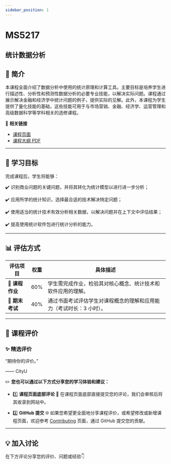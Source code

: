 ```yaml
---
sidebar_position: 1
---
```


# MS5217
## 统计数据分析

## **📘 简介**
本课程全面介绍了数据分析中使用的统计原理和计算工具。主要目标是培养学生进行描述性、分析性和预测性数据分析的必要专业技能，以解决实际问题。课程通过展示解决金融和经济学中统计问题的例子，提供实际的见解。此外，本课程为学生提供了量化技能的基础，这些技能可用于与市场营销、金融、经济学、运营管理和高级数据科学等学科相关的选修课程。

🔗 **相关链接**
- [课程页面](https://www.cityu.edu.hk/catalogue/pg/202425/course/MS5217.htm)
- [课程大纲 PDF](https://www.cityu.edu.hk/catalogue/pg/202425/course/MS5217.pdf)

---

## **🎯 学习目标**

完成课程后，学生将能够：

✔️ 识别商业问题的关键问题，并将其转化为统计模型以进行进一步分析；

✔️ 应用所学的统计知识，选择最合适的技术解决特定问题；

✔️ 使用适当的统计技术有效分析相关数据，以解决问题并在上下文中评估结果；

✔️ 提高使用统计软件包进行统计分析的能力。

---

## **📊 评估方式**

| **评估项目**          | **权重** | **具体描述**                                                                                       |
|----------------------|---------|---------------------------------------------------------------------------------------------------|
| **📄 课程作业**       | 60%     | 学生需完成作业，检验其对核心概念、统计技术和软件应用的理解。                                      |
| **📝 期末考试**       | 40%     | 通过书面考试评估学生对课程概念的理解和应用能力（考试时长：3 小时）。                              |

---

## **💬 课程评价**

### ✨ **精选评价**
<div className={commentStyles.commentBox}>
    <p className={commentStyles.commentText}>
        “期待你的评价。”
    </p>
    <p className={commentStyles.commentAuthor}>—— CityU</p>
</div>

✏️ **您也可以通过以下方式分享您的学习体验和建议：**

- 1️⃣ **课程页面底部评论**
💬 在课程页面底部直接提交您的评论，我们会审核后将其收录到网站中。

- 2️⃣ **GitHub 提交**
🌐 如果您希望更全面地分享课程评价，或希望修改或新增课程页面，欢迎参考 [Contributing](/contributing) 页面，通过 GitHub 提交您的贡献。



---

## **💡 加入讨论**

在下方评论分享您的评价、问题或经验👇
<Utterances />
